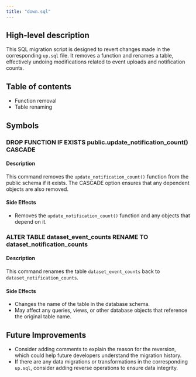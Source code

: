 ```yaml
---
title: "down.sql"
---
```


## High-level description
This SQL migration script is designed to revert changes made in the corresponding `up.sql` file. It removes a function and renames a table, effectively undoing modifications related to event uploads and notification counts.

## Table of contents
- Function removal
- Table renaming

## Symbols

### DROP FUNCTION IF EXISTS public.update_notification_count() CASCADE
#### Description
This command removes the `update_notification_count()` function from the public schema if it exists. The CASCADE option ensures that any dependent objects are also removed.

#### Side Effects
- Removes the `update_notification_count()` function and any objects that depend on it.

### ALTER TABLE dataset_event_counts RENAME TO dataset_notification_counts
#### Description
This command renames the table `dataset_event_counts` back to `dataset_notification_counts`.

#### Side Effects
- Changes the name of the table in the database schema.
- May affect any queries, views, or other database objects that reference the original table name.

## Future Improvements
- Consider adding comments to explain the reason for the reversion, which could help future developers understand the migration history.
- If there are any data migrations or transformations in the corresponding `up.sql`, consider adding reverse operations to ensure data integrity.